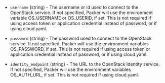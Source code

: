 <!-- Code generated from the comments of the AccessConfig struct in builder/openstack/access_config.go; DO NOT EDIT MANUALLY -->

- `username` (string) - The username or id used to connect to the OpenStack service. If not
  specified, Packer will use the environment variable OS_USERNAME or
  OS_USERID, if set. This is not required if using access token or
  application credential instead of password, or if using cloud.yaml.

- `password` (string) - The password used to connect to the OpenStack service. If not specified,
  Packer will use the environment variables OS_PASSWORD, if set. This is
  not required if using access token or application credential instead of
  password, or if using cloud.yaml.

- `identity_endpoint` (string) - The URL to the OpenStack Identity service. If not specified, Packer will
  use the environment variables OS_AUTH_URL, if set. This is not required
  if using cloud.yaml.

<!-- End of code generated from the comments of the AccessConfig struct in builder/openstack/access_config.go; -->
